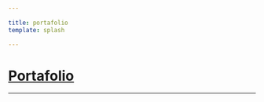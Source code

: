 ```yaml
---
 
title: portafolio
template: splash

---
```



# [Portafolio](/portafolio)


<CardGrid>
	<CardTumbail
		size="750"
		title="Athena OS"
		href="https://athenaos.org"
		thumbnail="/portfolio/tat.png"
	/>
	<CardTumbail
		title="Athena OS"
		href="https://athenaos.org"
		thumbnail="/portfolio/tat.png"
	/>
	<CardTumbail
		title="Athena OS"
		href="https://athenaos.org"
		thumbnail="/portfolio/tat.png"
	/>
</CardGrid>

--- 